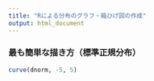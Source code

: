 ```yaml
---
title: "Rによる分布のグラフ・箱ひげ図の作成"
output: html_document
---
```

### 最も簡単な描き方（標準正規分布）

```r
curve(dnorm, -5, 5)
```
